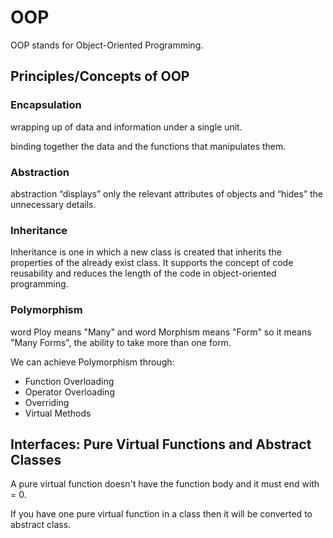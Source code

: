 # OOP

OOP stands for Object-Oriented Programming.

## Principles/Concepts of OOP

### Encapsulation 

wrapping up of data and information under a single unit.

binding together the data and the functions that manipulates them.

### Abstraction

abstraction “displays” only the relevant attributes of objects and “hides” the unnecessary details.

### Inheritance

Inheritance is one in which a new class is created that inherits the properties of the already exist class. It supports the concept of code reusability and reduces the length of the code in object-oriented programming.

### Polymorphism 

word Ploy means "Many" and word Morphism means "Form" so it means "Many Forms", the ability to take more than one form.

We can achieve Polymorphism through:

- Function Overloading
- Operator Overloading
- Overriding
- Virtual Methods

##  Interfaces: Pure Virtual Functions and Abstract Classes

A pure virtual function doesn't have the function body and it must end with = 0.

If you have one pure virtual function in a class then it will be converted to abstract class.